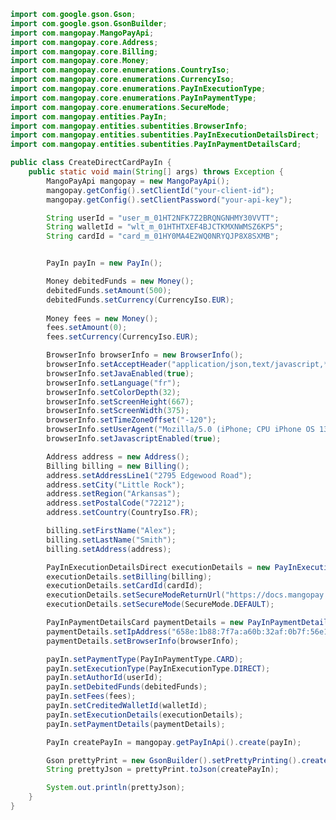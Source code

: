 ```java Java
import com.google.gson.Gson;
import com.google.gson.GsonBuilder;
import com.mangopay.MangoPayApi;
import com.mangopay.core.Address;
import com.mangopay.core.Billing;
import com.mangopay.core.Money;
import com.mangopay.core.enumerations.CountryIso;
import com.mangopay.core.enumerations.CurrencyIso;
import com.mangopay.core.enumerations.PayInExecutionType;
import com.mangopay.core.enumerations.PayInPaymentType;
import com.mangopay.core.enumerations.SecureMode;
import com.mangopay.entities.PayIn;
import com.mangopay.entities.subentities.BrowserInfo;
import com.mangopay.entities.subentities.PayInExecutionDetailsDirect;
import com.mangopay.entities.subentities.PayInPaymentDetailsCard;

public class CreateDirectCardPayIn {
    public static void main(String[] args) throws Exception {
        MangoPayApi mangopay = new MangoPayApi();
        mangopay.getConfig().setClientId("your-client-id");
        mangopay.getConfig().setClientPassword("your-api-key");

        String userId = "user_m_01HT2NFK7Z2BRQNGNHMY30VVTT";
        String walletId = "wlt_m_01HTHTXEF4BJCTKMXNWMSZ6KP5";
        String cardId = "card_m_01HY0MA4E2WQ0NRYQJP8X8SXMB";


        PayIn payIn = new PayIn();

        Money debitedFunds = new Money();
        debitedFunds.setAmount(500);
        debitedFunds.setCurrency(CurrencyIso.EUR);
        
        Money fees = new Money();
        fees.setAmount(0);
        fees.setCurrency(CurrencyIso.EUR);

        BrowserInfo browserInfo = new BrowserInfo();
        browserInfo.setAcceptHeader("application/json,text/javascript,*/*;q=0.01<");
        browserInfo.setJavaEnabled(true);
        browserInfo.setLanguage("fr");
        browserInfo.setColorDepth(32);
        browserInfo.setScreenHeight(667);
        browserInfo.setScreenWidth(375);
        browserInfo.setTimeZoneOffset("-120");
        browserInfo.setUserAgent("Mozilla/5.0 (iPhone; CPU iPhone OS 13_6_1 like Mac OS X) AppleWebKit/605.1.15 (KHTML, like Gecko) Mobile/15E148");
        browserInfo.setJavascriptEnabled(true);

        Address address = new Address();
        Billing billing = new Billing();
        address.setAddressLine1("2795 Edgewood Road");
        address.setCity("Little Rock");
        address.setRegion("Arkansas");
        address.setPostalCode("72212");
        address.setCountry(CountryIso.FR);

        billing.setFirstName("Alex");
        billing.setLastName("Smith");
        billing.setAddress(address);

        PayInExecutionDetailsDirect executionDetails = new PayInExecutionDetailsDirect();
        executionDetails.setBilling(billing);     
        executionDetails.setCardId(cardId);   
        executionDetails.setSecureModeReturnUrl("https://docs.mangopay.com/please-ignore");
        executionDetails.setSecureMode(SecureMode.DEFAULT);

        PayInPaymentDetailsCard paymentDetails = new PayInPaymentDetailsCard();
        paymentDetails.setIpAddress("658e:1b88:7f7a:a60b:32af:0b7f:56e1:2e9a");
        paymentDetails.setBrowserInfo(browserInfo);

        payIn.setPaymentType(PayInPaymentType.CARD);
        payIn.setExecutionType(PayInExecutionType.DIRECT);
        payIn.setAuthorId(userId);
        payIn.setDebitedFunds(debitedFunds);
        payIn.setFees(fees);
        payIn.setCreditedWalletId(walletId);
        payIn.setExecutionDetails(executionDetails);
        payIn.setPaymentDetails(paymentDetails);

        PayIn createPayIn = mangopay.getPayInApi().create(payIn);

        Gson prettyPrint = new GsonBuilder().setPrettyPrinting().create();
        String prettyJson = prettyPrint.toJson(createPayIn);

        System.out.println(prettyJson);
    }
}
```